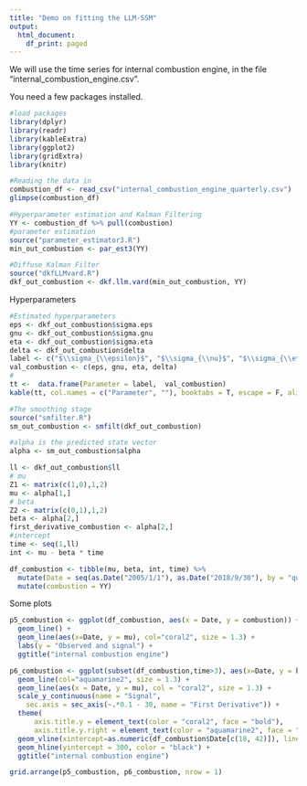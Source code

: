 ```yaml
---
title: "Demo on fitting the LLM-SSM"
output:
  html_document:
    df_print: paged
---
```

We will use the time series for internal combustion engine, in the file "internal_combustion_engine.csv". 

You need a few packages installed.

```r
#load packages
library(dplyr)
library(readr)
library(kableExtra)
library(ggplot2)
library(gridExtra)
library(knitr)
```

```r
#Reading the data in
combustion_df <- read_csv("internal_combustion_engine_quarterly.csv")
glimpse(combustion_df)
```

```r
#Hyperparameter estimation and Kalman Filtering
YY <- combustion_df %>% pull(combustion) 
#parameter estimation
source("parameter_estimator3.R")
min_out_combustion <- par_est3(YY)
```

```r
#Diffuse Kalman Filter
source("dkfLLMvard.R")
dkf_out_combustion <- dkf.llm.vard(min_out_combustion, YY)
```


Hyperparameters

```r
#Estimated hyperparameters
eps <- dkf_out_combustion$sigma.eps
gnu <- dkf_out_combustion$sigma.gnu
eta <- dkf_out_combustion$sigma.eta
delta <- dkf_out_combustion$delta
label <- c("$\\sigma_{\\epsilon}$", "$\\sigma_{\\nu}$", "$\\sigma_{\\eta}$", "$\\delta$")
val_combustion <- c(eps, gnu, eta, delta)
#
tt <-  data.frame(Parameter = label,  val_combustion)
kable(tt, col.names = c("Parameter", ""), booktabs = T, escape = F, align = rep("c",2))
```


```r
#The smoothing stage
source("smfilter.R")
sm_out_combustion <- smfilt(dkf_out_combustion)
```

```r
#alpha is the predicted state vector
alpha <- sm_out_combustion$alpha
```

```r
ll <- dkf_out_combustion$ll
# mu
Z1 <- matrix(c(1,0),1,2)
mu <- alpha[1,]
# beta
Z2 <- matrix(c(0,1),1,2)
beta <- alpha[2,]
first_derivative_combustion <- alpha[2,]
#intercept
time <- seq(1,ll)
int <- mu - beta * time 

df_combustion <- tibble(mu, beta, int, time) %>% 
  mutate(Date = seq(as.Date("2005/1/1"), as.Date("2018/9/30"), by = "quarter")) %>%
  mutate(combustion = YY)
```

Some plots

```r
p5_combustion <- ggplot(df_combustion, aes(x = Date, y = combustion)) +
  geom_line() +
  geom_line(aes(x=Date, y = mu), col="coral2", size = 1.3) +
  labs(y = "Observed and signal") +
  ggtitle("internal combustion engine")

p6_combustion <- ggplot(subset(df_combustion,time>3), aes(x=Date, y = beta*10 + 300)) +
  geom_line(col="aquamarine2", size = 1.3) +
  geom_line(aes(x = Date, y = mu), col = "coral2", size = 1.3) +
  scale_y_continuous(name = "Signal", 
    sec.axis = sec_axis(~.*0.1 - 30, name = "First Derivative")) + 
  theme(
      axis.title.y = element_text(color = "coral2", face = "bold"),
      axis.title.y.right = element_text(color = "aquamarine2", face = "bold")) +
  geom_vline(xintercept=as.numeric(df_combustion$Date[c(18, 42)]), linetype = "dotted", colour = "black") +
  geom_hline(yintercept = 300, color = "black") +
  ggtitle("internal combustion engine")

```

```r
grid.arrange(p5_combustion, p6_combustion, nrow = 1)
```


